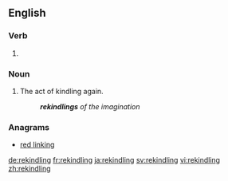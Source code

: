 ==English==

===Verb===
{{head|en}}

# {{present participle of|rekindle}}

===Noun===
{{en-noun}}

# The act of kindling again.
#: '''''rekindlings''' of the imagination''

===Anagrams===
* [[red linking#English|red linking]]

[[de:rekindling]]
[[fr:rekindling]]
[[ja:rekindling]]
[[sv:rekindling]]
[[vi:rekindling]]
[[zh:rekindling]]